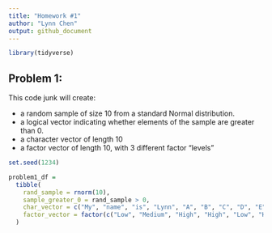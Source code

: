 ```yaml
---
title: "Homework #1"
author: "Lynn Chen"
output: github_document
---
```


```r
library(tidyverse)
```

## Problem 1:

This code junk will create:

* a random sample of size 10 from a standard Normal distribution.
* a logical vector indicating whether elements of the sample are greater than 0. 
* a character vector of length 10
* a factor vector of length 10, with 3 different factor “levels”

```r
set.seed(1234)

problem1_df = 
  tibble(
    rand_sample = rnorm(10),
    sample_greater_0 = rand_sample > 0,
    char_vector = c("My", "name", "is", "Lynn", "A", "B", "C", "D", "E", "F"),
    factor_vector = factor(c("Low", "Medium", "High", "High", "Low", "High", "Medium", "Low", "Low", "Medium"))
  )
```
